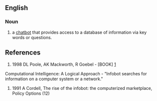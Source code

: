 ==English==

===Noun===

# a [[chatbot]] that provides access to a database of information via key words or questions.

==References==

# 1998 DL Poole, AK Mackworth, R Goebel - [BOOK] [http://portal.acm.org/citation.cfm?id=275594]
Computational Intelligence: A Logical Approach - 
"Infobot searches for information on a computer system or a network."


# 1991 A Cordell, The rise of the infobot: the computerized marketplace, Policy Options (12)